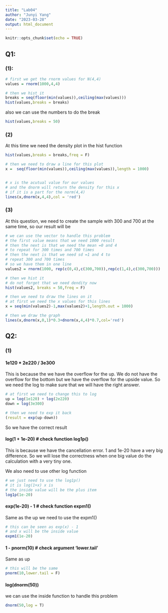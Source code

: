 ```yaml
---
title: "Lab04"
author: "Junyi Yang"
date: "2023-03-28"
output: html_document
---
```


```r
knitr::opts_chunk$set(echo = TRUE)
```

## Q1:

### (1):

```r
# first we get the rnorm values for N(4,4)
values = rnorm(1000,4,4)
```

```r
# then we hist it 
breaks = seq(floor(min(values)),ceiling(max(values)))
hist(values,breaks = breaks)
```

also we can use the numbers to do the break
```r
hist(values,breaks = 50)
```

### (2)

At this time we need the density plot in the hist function

```r
hist(values,breaks = breaks,freq = F)

# then we need to draw a line for this plot 
x =  seq(floor(min(values)),ceiling(max(values)),length = 1000)


# x is the acutual value for our values
# and the dnorm will return the density for this x 
# if it is a part for the norm(4,4)
lines(x,dnorm(x,4,4),col = 'red')
```

### (3)

At this question, we need to create the sample with 300 and 700 at the same time, so our result will be  

```r
# we can use the vector to handle this problem
# the first value means that we need 1000 result 
# then the next is that we need the mean =0 and 4
# to repeat for 300 times and 700 times 
# then the next is that we need sd =1 and 4 to 
# repeat 300 and 700 times 
# so we have them in one line 
values2 = rnorm(1000, rep(c(0,4),c(300,700)),rep(c(1,4),c(300,700)))
```


```r
# then we hist it 
# do not forget that we need dendity now 
hist(values2, breaks = 50,freq = F)

# then we need to draw the lines on it 
# at first we need the x values for this lines
x = seq(min(values2)-1,max(values2)+1,length.out = 1000)

# then we draw the graph
lines(x,dnorm(x,0,1)*0.3+dnorm(x,4,4)*0.7,col='red')
```

## Q2:

### (1)

#### 1e120 * 2e220 / 3e300

This is because the we have the overflow for the up. We do not have the overflow for the bottom but we have the overflow for the upside value. So we need the log to make sure that we will have the right answer.

```r
# at first we need to change this to log 
up = log(1e120) + log(2e220)
down = log(3e300)

# then we need to exp it back
(result = exp(up-down))
```
So we have the correct result 



#### log(1 + 1e-20)   # check function log1p()

This is because we have the cancellation error. 1 and 1e-20 have a very big difference. So we will lose the correctness when one big value do the calculation with a very tiny one.

We also need to use other log function

```r
# we just need to use the log1p()
# it is log(1+x) x is 
# the inside value will be the plus item
log1p(1e-20)
```

#### exp(1e-20) - 1      # check function expm1()

Same as the up we need to use the expm1()

```r
# this can be seen as exp(x) - 1
# and x will be the inside value
expm1(1e-20)
```

#### 1 - pnorm(10)    # check argument 'lower.tail'

Same as up

```r
# this will be the same
pnorm(10,lower.tail = F)
```

#### log(dnorm(50))

we can use the inside function to handle this problem

```r
dnorm(50,log = T)
```


